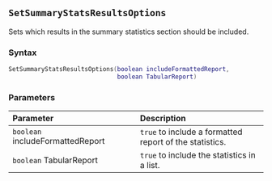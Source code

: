 ::: {.minipage data-latex="{\textwidth}"}
## `SetSummaryStatsResultsOptions`

Sets which results in the summary statistics section should be included.

### Syntax {-}

``` .lua
SetSummaryStatsResultsOptions(boolean includeFormattedReport,
                              boolean TabularReport)
```

### Parameters {-}

**Parameter** | **Description**
| :-- | :-- |
| `boolean` includeFormattedReport | `true` to include a formatted report of the statistics. | 
| `boolean` TabularReport | `true` to include the statistics in a list. |
:::
